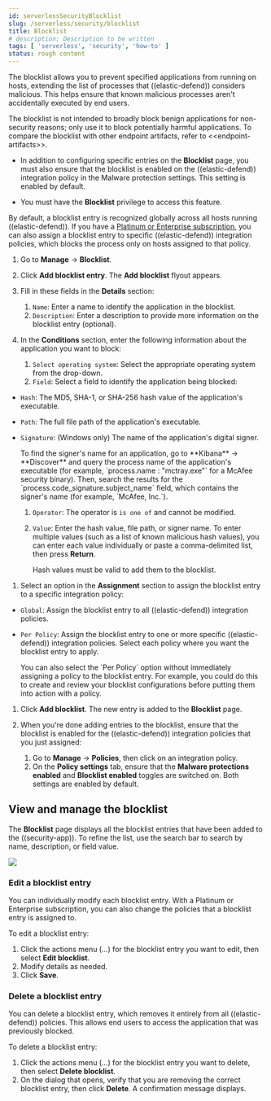 ```yaml
---
id: serverlessSecurityBlocklist
slug: /serverless/security/blocklist
title: Blocklist
# description: Description to be written
tags: [ 'serverless', 'security', 'how-to' ]
status: rough content
---
```



<RoughContent />

<div id="blocklist"></div>

The blocklist allows you to prevent specified applications from running on hosts, extending the list of processes that ((elastic-defend)) considers malicious. This helps ensure that known malicious processes aren't accidentally executed by end users. 

The blocklist is not intended to broadly block benign applications for non-security reasons; only use it to block potentially harmful applications. To compare the blocklist with other endpoint artifacts, refer to \<\<endpoint-artifacts>>.

<DocCallOut title="Requirements">

* In addition to configuring specific entries on the **Blocklist** page, you must also ensure that the blocklist is enabled on the ((elastic-defend)) integration policy in the <DocLink id="serverlessSecurityConfigureEndpointIntegrationPolicy" section="malware-protection">Malware protection settings</DocLink>. This setting is enabled by default.

* You must have the **Blocklist** <DocLink id="serverlessSecurityEndpointManagementReq">privilege</DocLink> to access this feature.

</DocCallOut>

By default, a blocklist entry is recognized globally across all hosts running ((elastic-defend)). If you have a [Platinum or Enterprise subscription](https://www.elastic.co/pricing), you can also assign a blocklist entry to specific ((elastic-defend)) integration policies, which blocks the process only on hosts assigned to that policy.

1. Go to **Manage** -> **Blocklist**.

1. Click **Add blocklist entry**. The **Add blocklist** flyout appears.

1. Fill in these fields in the **Details** section:
    1. `Name`: Enter a name to identify the application in the blocklist.
    1. `Description`: Enter a description to provide more information on the blocklist entry (optional).

1. In the **Conditions** section, enter the following information about the application you want to block:
    1. `Select operating system`: Select the appropriate operating system from the drop-down.
    1. `Field`: Select a field to identify the application being blocked:
  * `Hash`: The MD5, SHA-1, or SHA-256 hash value of the application's executable.
  * `Path`: The full file path of the application's executable.
  * `Signature`: (Windows only) The name of the application's digital signer.

      <DocCallOut title="Tip">
      To find the signer's name for an application, go to **Kibana** -> **Discover** and query the process name of the application's executable (for example, `process.name : "mctray.exe"` for a McAfee security binary). Then, search the results for the `process.code_signature.subject_name` field, which contains the signer's name (for example, `McAfee, Inc.`).
      </DocCallOut>

    1. `Operator`: The operator is `is one of` and cannot be modified.

    1. `Value`: Enter the hash value, file path, or signer name. To enter multiple values (such as a list of known malicious hash values), you can enter each value individually or paste a comma-delimited list, then press **Return**.

        <DocCallOut title="Note">
        Hash values must be valid to add them to the blocklist.
        </DocCallOut>

1. Select an option in the **Assignment** section to assign the blocklist entry to a specific integration policy:

* `Global`: Assign the blocklist entry to all ((elastic-defend)) integration policies.
* `Per Policy`: Assign the blocklist entry to one or more specific ((elastic-defend)) integration policies. Select each policy where you want the blocklist entry to apply.

    <DocCallOut title="Note">
    You can also select the `Per Policy` option without immediately assigning a policy to the blocklist entry. For example, you could do this to create and review your blocklist configurations before putting them into action with a policy.
    </DocCallOut>

1. Click **Add blocklist**. The new entry is added to the **Blocklist** page.

1. When you're done adding entries to the blocklist, ensure that the blocklist is enabled for the ((elastic-defend)) integration policies that you just assigned:
    1. Go to **Manage** -> **Policies**, then click on an integration policy.
    1. On the **Policy settings** tab, ensure that the **Malware protections enabled** and **Blocklist enabled** toggles are switched on. Both settings are enabled by default.

<div id="manage-blocklist"></div>

## View and manage the blocklist

The **Blocklist** page displays all the blocklist entries that have been added to the ((security-app)). To refine the list, use the search bar to search by name, description, or field value.

![](../images/blocklist/-management-admin-blocklist.png)

<div id="edit-blocklist-entry"></div>

### Edit a blocklist entry
You can individually modify each blocklist entry. With a Platinum or Enterprise subscription, you can also change the policies that a blocklist entry is assigned to.

To edit a blocklist entry:

1. Click the actions menu (*...*) for the blocklist entry you want to edit, then select **Edit blocklist**.
1. Modify details as needed.
1. Click **Save**.

<div id="delete-blocklist-entry"></div>

### Delete a blocklist entry
You can delete a blocklist entry, which removes it entirely from all ((elastic-defend)) policies. This allows end users to access the application that was previously blocked.

To delete a blocklist entry:

1. Click the actions menu (*...*) for the blocklist entry you want to delete, then select **Delete blocklist**.
1. On the dialog that opens, verify that you are removing the correct blocklist entry, then click **Delete**. A confirmation message displays.

